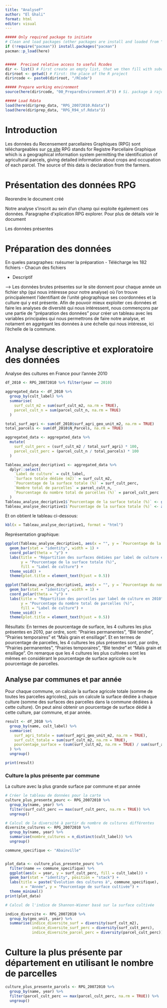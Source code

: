 ```yaml
---
title: "AnalyseF"
author: "El Ghali"
format: html
editor: visual
---
```


```r
##### Only required package to initiate
# Clean and load packages (other packages are install and loaded from "00_PrepareEnvironment.R")
if (!require("pacman")) install.packages("pacman")
pacman::p_load(here)


#####  Precised relative access to useful Rcodes
dir <- list() # First create an empty list, that we then fill with subobjects
dir$root <- getwd() # First: the place of the R project
dir$rcode <- paste0(dir$root, "/RCode")

##### Prepare working environment
source(here(dir$rcode, "00_PrepareEnvironment.R")) # Si. package à rajouter: dans le script R 00

##### Load Rdata
load(here(dir$prep_data, "RPG_20072010.Rdata"))
load(here(dir$prep_data, "RPG_R94_sf.Rdata"))

```

# Introduction

Les données du Recensement parcellaires Graphiques (RPG) sont téléchargeables sur [ce site](https://geoservices.ign.fr/rpg) RPG stands for Registre Parcellaire Graphique which is a geographical information system permitting the identification of agricultural parcels, giving detailed information about crops and occupation of each parcel. The source of this data is declaration from the farmers.

# Présentation des données RPG

Reorendre le document créé

Notre analyse s'inscrit au sein d'un champ qui exploite également ces données. Paragraphe d'xplication RPG explorer. Pour plus de détails voir le document

Les données présentes

# Préparation des données

En queles paragraphes: rsésumer la préparation
- Télécharge les 182 fichiers
- Chacun des fichiers

- Descriptif

--\> Les données brutes présentes sur le site donnent pour chaque année un fichier shp (qui nous intéresse pour notre analyse) où l'on trouve principalement l'identifiant de l'unité géographique ses coordonnées et la culture qui y est présente. Afin de pouvoir mieux exploiter ces données et faire les analyses de diversité qui nous intéressent, nous commençons par une partie de "préparation des données" pour créer un tableau avec les variables principales qui nous permettrons de faire notre analyse, et notament en aggrégant les données à une échelle qui nous intéresse, ici l'échelle de la commune.

# Analyse descriptive et exploratoire des données

Analyse des cultures en France pour l'année 2010

```r


df_2010 <- RPG_20072010 %>% filter(year == 2010)

aggregated_data <- df_2010 %>%
  group_by(cult_label) %>%
  summarise(
    surf_cult_m2 = sum(surf_cult_m2, na.rm = TRUE),
    parcel_cult_n = sum(parcel_cult_n, na.rm = TRUE)
  )

total_surf_agri <- sum(df_2010$surf_agri_geo_unit_m2, na.rm = TRUE)
total_parcels <- sum(df_2010$N_Parcels, na.rm = TRUE)

aggregated_data <- aggregated_data %>%
  mutate(
    surf_cult_perc = (surf_cult_m2 / total_surf_agri) * 100,
    parcel_cult_perc = (parcel_cult_n / total_parcels) * 100
  )

Tableau_analyse_decriptive1 <- aggregated_data %>%
  dplyr::select(
    `Label de culture` = cult_label,
    `Surface totale dédiée (m2)` = surf_cult_m2,
    `Pourcentage de la surface totale (%)` = surf_cult_perc,
    `Nombre total de parcelles` = parcel_cult_n,
    `Pourcentage du nombre total de parcelles (%)` = parcel_cult_perc
  )
Tableau_analyse_decriptive1$`Pourcentage de la surface totale (%)` <- gsub("\\[.*\\]", "", Tableau_analyse_decriptive1$`Pourcentage de la surface totale (%)`)
Tableau_analyse_decriptive1$`Pourcentage de la surface totale (%)` <- as.numeric(Tableau_analyse_decriptive1$`Pourcentage de la surface totale (%)`)
```

Et on obtient le tableau ci-dessous:

```r
kbl(x = Tableau_analyse_decriptive1, format = "html")
```

Représentation graphique:

```r
ggplot(Tableau_analyse_decriptive1, aes(x = "", y = `Pourcentage de la surface totale (%)`, fill = `Label de culture`)) +
  geom_bar(stat = "identity", width = 1) +
  coord_polar(theta = "y") +
  labs(title = "Répartition des surfaces dédiées par label de culture en 2010",
       y = "Pourcentage de la surface totale (%)",
       fill = "Label de culture") +
  theme_void() +
  theme(plot.title = element_text(hjust = 0.5))


```

```r
ggplot(Tableau_analyse_decriptive1, aes(x = "", y = `Pourcentage du nombre total de parcelles (%)`, fill = `Label de culture`)) +
  geom_bar(stat = "identity", width = 1) +
  coord_polar(theta = "y") +
  labs(title = "Répartition des parcelles par label de culture en 2010",
       y = "Pourcentage du nombre total de parcelles (%)",
       fill = "Label de culture") +
  theme_void() +
  theme(plot.title = element_text(hjust = 0.5))
```

Résultats: En termes de pourcentage de surface, les 4 cultures les plus présentes en 2010, par ordre, sont: "Prairies permanentes", "Blé tendre", "Prairies temporaires" et "Maïs grain et ensillage". Et en termes de pourcentage de parcelles, les 4 cultures les plus présentes sont, par ordre, "Prairies permanentes", "Prairies temporaires", "Blé tendre" et "Maïs grain et ensillage". On remarque que les 4 cultures les plus cultivées sont les mêmes en considérant le pourcentage de surface agricole ou le pourcentage de parcelles.

## Analyse par communes et par année

Pour chaque commune, on calcule la surface agricole totale (somme de toutes les parcelles agricoles), puis on calcule la surface dédiée à chaque culture (somme des surfaces des parcelles dans la commune dédiées à cette culture). On peut ainsi obtenir un pourcentage de surface dédié à cette culture, par commune, et par année.

```r
result <- df_2010 %>%
  group_by(name, cult_label) %>%
  summarise(
    surf_agri_totale = sum(surf_agri_geo_unit_m2, na.rm = TRUE),
    surf_cult_totale = sum(surf_cult_m2, na.rm = TRUE),
    pourcentage_surface = (sum(surf_cult_m2, na.rm = TRUE) / sum(surf_agri_geo_unit_m2, na.rm = TRUE)) * 100
  ) %>%
  ungroup()

print(result)
```

### Culture la plus présente par commune

La culture avec la plus grande surface par commune et par année

```r
# Créer le tableau de données pour la carte
culture_plus_presente_pourc <- RPG_20072010 %>%
  group_by(name, year) %>%
  filter(surf_cult_perc == max(surf_cult_perc, na.rm = TRUE)) %>%
  ungroup()

```

```r
# Calcul de la diversité à partir du nombre de cultures différentes 
diversite_cultures <- RPG_20072010 %>%
  group_by(name, year) %>%
  summarise(nombre_cultures = n_distinct(cult_label)) %>%
  ungroup()
```

```r
commune_specifique <- "Abainville"


plot_data <- culture_plus_presente_pourc %>%
  filter(name == commune_specifique) %>%
  ggplot(aes(x = year, y = surf_cult_perc, fill = cult_label)) +
  geom_bar(stat = "identity", position = "stack") +
  labs(title = paste("Évolution des cultures à", commune_specifique),
       x = "Année", y = "Pourcentage de surface cultivée") +
  theme_minimal()
print(plot_data)
```

```r
# Calcul de l'indice de Shannon-Wiener basé sur la surface cultivée

indice_diversite <- RPG_20072010 %>%
  group_by(geo_unit, year) %>%
  summarise(indice_diversite_surf = diversity(surf_cult_m2),
            indice_diversite_surf_perc = diversity(surf_cult_perc),
            indice_diversite_parcel_perc = diversity(parcel_cult_perc))

```

# Culture la plus présente par département en utilisant le nombre de parcelles

```r
culture_plus_presente_parcels <- RPG_20072010 %>%
  group_by(name, year) %>%
  filter(parcel_cult_perc == max(parcel_cult_perc, na.rm = TRUE)) %>%
  ungroup()

```
